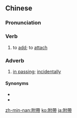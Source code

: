==Chinese==
{{zh-forms|s=附带}}

===Pronunciation===
{{zh-pron
|m=fùdài
|c=fu6 daai3
|h=pfs=fu-tai
|mn=qz,xm,zz:hū-tài/tw:hù-tài
|cat=v,adv
}}

===Verb===
{{zh-verb}}

# to [[add]]; to [[attach]]

===Adverb===
{{zh-adv}}

# [[in passing]]; [[incidentally]]

====Synonyms====
* {{zh-l|順便}}
* {{zh-l|捎帶}}

{{zh-cat|Advanced}}

[[zh-min-nan:附帶]]
[[ko:附帶]]
[[ja:附帶]]